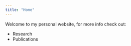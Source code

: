 ```yaml
---
title: "Home"
---
```


Welcome to my personal website, for more info check out:

- Research
- Publications

